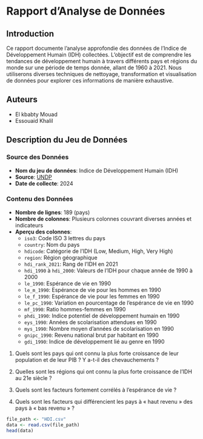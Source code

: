 # Rapport d'Analyse de Données

## Introduction
Ce rapport documente l'analyse approfondie des données de l'Indice de Développement Humain (IDH) collectées. L'objectif est de comprendre les tendances de développement humain à travers différents pays et régions du monde sur une période de temps donnée, allant de 1960 à 2021. Nous utiliserons diverses techniques de nettoyage, transformation et visualisation de données pour explorer ces informations de manière exhaustive.

## Auteurs 
- El kbabty Mouad
- Essouaid Khalil

## Description du Jeu de Données

### Source des Données
- **Nom du jeu de données**: Indice de Développement Humain (IDH)
- **Source**: [UNDP](https://mavenanalytics.io/data-playground)
- **Date de collecte**: 2024

### Contenu des Données
- **Nombre de lignes**: 189 (pays)
- **Nombre de colonnes**: Plusieurs colonnes couvrant diverses années et indicateurs
- **Aperçu des colonnes**:
  - `iso3`: Code ISO 3 lettres du pays
  - `country`: Nom du pays
  - `hdicode`: Catégorie de l'IDH (Low, Medium, High, Very High)
  - `region`: Région géographique
  - `hdi_rank_2021`: Rang de l'IDH en 2021
  - `hdi_1990` à `hdi_2000`: Valeurs de l'IDH pour chaque année de 1990 à 2000
  - `le_1990`: Espérance de vie en 1990
  - `le_m_1990`: Espérance de vie pour les hommes en 1990
  - `le_f_1990`: Espérance de vie pour les femmes en 1990
  - `le_pc_1990`: Variation en pourcentage de l'espérance de vie en 1990
  - `mf_1990`: Ratio hommes-femmes en 1990
  - `phdi_1990`: Indice potentiel de développement humain en 1990
  - `eys_1990`: Années de scolarisation attendues en 1990
  - `mys_1990`: Nombre moyen d'années de scolarisation en 1990
  - `gnipc_1990`: Revenu national brut par habitant en 1990
  - `gdi_1990`: Indice de développement lié au genre en 1990
  
1. Quels sont les pays qui ont connu la plus forte croissance de leur population et de leur PIB ? Y a-t-il des chevauchements ?

2. Quelles sont les régions qui ont connu la plus forte croissance de l'IDH au 21e siècle ?

3. Quels sont les facteurs fortement corrélés à l'espérance de vie ?

4. Quels sont les facteurs qui différencient les pays à « haut revenu » des pays à « bas revenu » ?

```r
file_path <- "HDI.csv"
data <- read.csv(file_path)
head(data)
```
